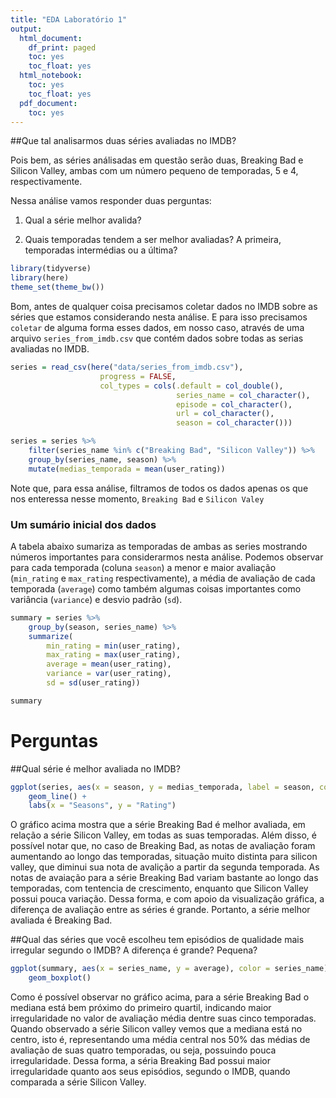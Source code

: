 ```yaml
---
title: "EDA Laboratório 1"
output:
  html_document:
    df_print: paged
    toc: yes
    toc_float: yes
  html_notebook:
    toc: yes
    toc_float: yes
  pdf_document:
    toc: yes
---
```


##Que tal analisarmos duas séries avaliadas no IMDB?

Pois bem, as séries análisadas em questão serão duas, Breaking Bad e Silicon Valley, ambas com um número pequeno de temporadas, 5 e 4, respectivamente.

Nessa análise vamos responder duas perguntas:

1. Qual a série melhor avalida? 

2. Quais temporadas tendem a ser melhor avaliadas? A primeira, temporadas intermédias ou a última? 


```r
library(tidyverse)
library(here)
theme_set(theme_bw())

```


Bom, antes de qualquer coisa precisamos coletar dados no IMDB sobre as séries que estamos considerando nesta análise. E para isso precisamos `coletar` de alguma forma esses dados, em nosso caso, através de uma arquivo `series_from_imdb.csv` que contém dados sobre todas as serias avaliadas no IMDB. 

```r

series = read_csv(here("data/series_from_imdb.csv"), 
                    progress = FALSE,
                    col_types = cols(.default = col_double(), 
                                     series_name = col_character(), 
                                     episode = col_character(), 
                                     url = col_character(),
                                     season = col_character()))

series = series %>%
    filter(series_name %in% c("Breaking Bad", "Silicon Valley")) %>%
    group_by(series_name, season) %>%
    mutate(medias_temporada = mean(user_rating))

```

Note que, para essa análise, filtramos de todos os dados apenas os que nos enteressa nesse momento, `Breaking Bad` e `Silicon Valey` 

### Um sumário inicial dos dados

A tabela abaixo sumariza as temporadas de ambas as series mostrando números importantes para considerarmos nesta análise. Podemos observar para cada temporada (coluna `season`) a menor e maior avaliação (`min_rating` e `max_rating` respectivamente), a média de avaliação de cada temporada (`average`) como também algumas coisas importantes como variância (`variance`) e desvio padrão (`sd`).

```r
summary = series %>%
    group_by(season, series_name) %>%
    summarize(
        min_rating = min(user_rating), 
        max_rating = max(user_rating),
        average = mean(user_rating),
        variance = var(user_rating), 
        sd = sd(user_rating))

summary
```


# Perguntas

##Qual série é melhor avaliada no IMDB? 

```r

ggplot(series, aes(x = season, y = medias_temporada, label = season, color = series_name, group = series_name)) +
    geom_line() +
    labs(x = "Seasons", y = "Rating")

```

O gráfico acima mostra que a série Breaking Bad é melhor avaliada, em relação a série Silicon Valley, em todas as suas temporadas. Além disso, é possível notar que, no caso de Breaking Bad, as notas de avaliação foram aumentando ao longo das temporadas, situação muito distinta para silicon valley, que diminui sua nota de avalição a partir da segunda temporada.
As notas de avaiação para a série Breaking Bad variam bastante ao longo das temporadas, com tentencia de crescimento, enquanto que Silicon Valley possui pouca variação. Dessa forma, e com apoio da visualização gráfica, a diferença de avaliação entre as séries é grande.
Portanto, a série melhor avaliada é Breaking Bad.

##Qual das séries que você escolheu tem episódios de qualidade mais irregular segundo o IMDB? A diferença é grande? Pequena?

```r

ggplot(summary, aes(x = series_name, y = average), color = series_name) +
    geom_boxplot()

```

Como é possível observar no gráfico acima, para a série Breaking Bad o mediana está bem próximo do primeiro quartil, indicando maior irregularidade no valor de avaliação média dentre suas cinco temporadas. Quando observado a série Silicon valley vemos que a mediana está no centro, isto é, representando uma média central nos 50% das médias de avaliação de suas quatro temporadas, ou seja, possuindo pouca irregularidade.
Dessa forma, a séria Breaking Bad possui maior irregularidade quanto aos seus episódios, segundo o IMDB, quando comparada a série Silicon Valley.
